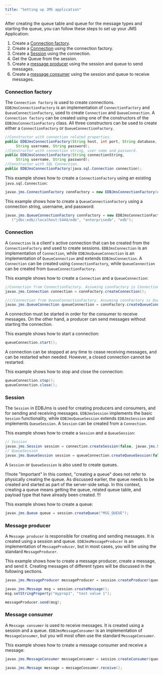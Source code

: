 ```yaml
---
title: "Setting up JMS application"
---
```


After creating the queue table and queue for the message types and starting the queue, you can follow these steps to set up your JMS Application:

1. Create a [Connection factory](#connection-factory).
1. Create a [Connection](#connection) using the connection factory.
1. Create a [Session](#session) using the connection.
1. Get the Queue from the session.
1. Create a [message producer](#message-producer) using the session and queue to send messages.
1. Create a [message consumer](#message-consumer) using the session and queue to receive messages.
   

### Connection factory

The `Connection factory` is used to create connections. `EDBJmsConnectionFactory` is an implementation of `ConnectionFactory` and `QueueConnectionFactory`, used to create `Connection` and `QueueConnection`. A `Connection factory` can be created using one of the constructors of the `EDBJmsConnectionFactory` class. All three constructors can be used to create either a `ConnectionFactory` or `QueueConnectionFactory`.

```java
//Constructor with connection related properties.
public EDBJmsConnectionFactory(String host, int port, String database, 
     String username, String password);
//Constructor with connection string, user name and password.
public EDBJmsConnectionFactory(String connectionString, 
     String username, String password);
//Constructor with SQL Connection.
public EDBJmsConnectionFactory(java.sql.Connection connection);
```

This example shows how to create a `ConnectionFactory` using an existing `java.sql.Connection`:

```java
javax.jms.ConnectionFactory connFactory = new EDBJmsConnectionFactory(connection);
```

This example shows how to create a `QueueConnectionFactory` using a connection string, username, and password:

```java
javax.jms.QueueConnectionFactory connFactory = new EDBJmsConnectionFactory
   ("jdbc:edb//localhost:5444/edb", "enterprisedb", "edb");
```

### Connection

A `Connection` is a client's active connection that can be created from the `ConnectionFactory` and used to create sessions. `EDBJmsConnection` is an implementation of `Connection`, while `EDBJmsQueueConnection` is an implementation of `QueueConnection` and extends `EDBJmsConnection`. A `Connection` can be created using `ConnectionFactory`, while `QueueConnection` can be created from `QueueConnectionFactory`.

This example shows how to create a `Connection` and a `QueueConnection`:

```java
//Connection from ConnectionFactory. Assuming connFactory is ConnectionFactory.
javax.jms.Connection connection = connFactory.createConnection();

////Connection from QueueConnectionFactory. Assuming connFactory is QueueConnectionFactory.
javax.jms.QueueConnection queueConnection = connFactory.createQueueConnection();
```

A connection must be started in order for the consumer to receive messages. On the other hand, a producer can send messages without starting the connection. 

This example shows how to start a connection:

```java
queueConnection.start();
```

A connection can be stopped at any time to cease receiving messages, and can be restarted when needed. However, a closed connection cannot be restarted.

This example shows how to stop and close the connection:

```java
queueConnection.stop();
queueConnection.close();
```

### Session

The `Session` in EDBJms is used for creating producers and consumers, and for sending and receiving messages. `EDBJmsSession` implements the basic `Session` functionality, while `EDBJmsQueueSession` extends `EDBJmsSession` and implements `QueueSession`. A `Session` can be created from a `Connection`.

This example shows how to create a `Session` and a `QueueSession`:

```java
// Session
javax.jms.Session session = connection.createSession(false, javax.jms.Session.AUTO_ACKNOWLEDGE);
// QueueSession
javax.jms.QueueSession session = queueConnection.createQueueSession(false, javax.jms.Session.AUTO_ACKNOWLEDGE);
```

A `Session` or `QueueSession` is also used to create queues. 

!!!note "Important"
In this context, "creating a queue" does not refer to physically creating the queue. As discussed earlier, the queue needs to be created and started as part of the server-side setup. In this context, creating a queue means getting the queue, related queue table, and payload type that have already been created.
!!!

This example shows how to create a queue:

```java
javax.jms.Queue queue = session.createQueue("MSG_QUEUE");
```

### Message producer

A `Message producer` is responsible for creating and sending messages. It is created using a session and queue. `EDBJmsMessageProducer` is an implementation of `MessageProducer`, but in most cases, you will be using the standard `MessageProducer`.

This example shows how to create a message producer, create a message, and send it. Creating messages of different types will be discussed in the following sections.

```java
javax.jms.MessageProducer messageProducer = session.createProducer(queue);

javax.jms.Message msg = session.createMessage();
msg.setStringProperty("myprop1", "test value 1");

messageProducer.send(msg);
```

### Message consumer

A `Message consumer` is used to receive messages. It is created using a session and a queue. `EDBJmsMessageConsumer` is an implementation of `MessageConsumer`, but you will most often use the standard `MessageConsumer`.

This example shows how to create a message consumer and receive a message:

```java
javax.jms.MessageConsumer messageConsumer = session.createConsumer(queue);
      
javax.jms.Message message = messageConsumer.receive();
```
